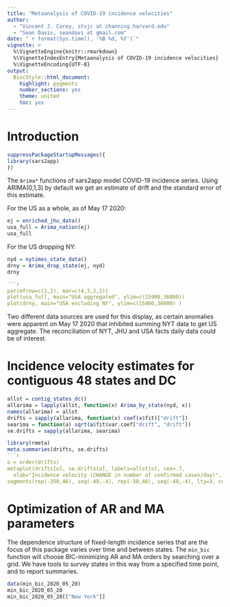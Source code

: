 ```yaml
---
title: "Metaanalysis of COVID-19 incidence velocities"
author: 
  - "Vincent J. Carey, stvjc at channing.harvard.edu"
  - "Sean Davis, seandavi at gmail.com"
date: "`r format(Sys.time(), '%B %d, %Y')`"
vignette: >
  %\VignetteEngine{knitr::rmarkdown}
  %\VignetteIndexEntry{Metaanalysis of COVID-19 incidence velocities}
  %\VignetteEncoding{UTF-8}
output:
  BiocStyle::html_document:
    highlight: pygments
    number_sections: yes
    theme: united
    toc: yes
---
```


# Introduction
```r
suppressPackageStartupMessages({
library(sars2app)
})
```

The `Arima*` functions of sars2app model COVID-19 incidence series.
Using ARIMA(0,1,3) by default we get an estimate of drift and the
standard error of this estimate.

For the US as a whole, as of May 17 2020:
```r
ej = enriched_jhu_data()
usa_full = Arima_nation(ej)
usa_full
```

For the US dropping NY:
```r
nyd = nytimes_state_data()
drny = Arima_drop_state(ej, nyd)
drny

```r
par(mfrow=c(1,2), mar=c(4,3,2,2))
plot(usa_full, main="USA aggregated", ylim=c(15900,36000))
plot(drny, main="USA excluding NY", ylim=c(15900,36000) )
```

Two different data sources are used for this display, as
certain anomalies were apparent on May 17 2020 that
inhibited summing NYT data to get US aggregate.  The
reconciliation of NYT, JHU and USA facts daily data could be
of interest.

# Incidence velocity estimates for contiguous 48 states and DC

```r
allst = contig_states_dc()
allarima = lapply(allst, function(x) Arima_by_state(nyd, x))
names(allarima) = allst
drifts = sapply(allarima, function(x) coef(x$fit)["drift"])
searima = function(a) sqrt(a$fit$var.coef["drift", "drift"])
se.drifts = sapply(allarima, searima)
```

```r
library(rmeta)
meta.summaries(drifts, se.drifts)
```r
o = order(drifts)
metaplot(drifts[o], se.drifts[o], labels=allst[o], cex=.7, 
  xlab="Incidence velocity (CHANGE in number of confirmed cases/day)", ylab="State")
segments(rep(-350,46), seq(-49,-4), rep(-50,46), seq(-49,-4), lty=3, col="gray")
```

# Optimization of AR and MA parameters

The dependence structure of fixed-length incidence series
that are the focus of this package varies over time and between states.
The `min_bic` function will choose BIC-minimizing AR and MA orders by searching
over a grid.
We have tools to survey states in this way from a specified time point, and
to report summaries.
```r
data(min_bic_2020_05_20)
min_bic_2020_05_20
min_bic_2020_05_20[["New York"]]
```

